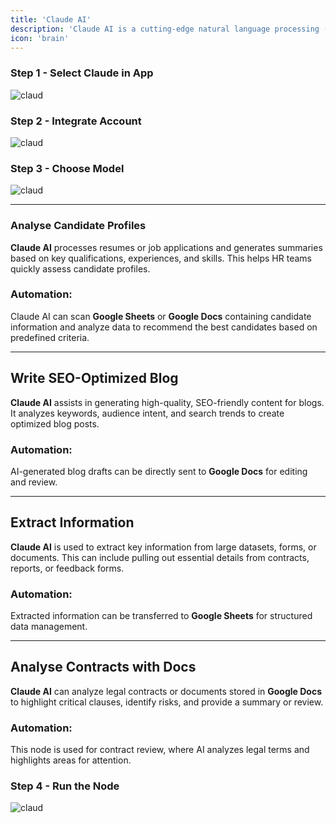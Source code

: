 ```yaml
---
title: 'Claude AI'
description: 'Claude AI is a cutting-edge natural language processing (NLP) tool that integrates seamlessly with Svalync to enhance text-based workflows.'
icon: 'brain'
---
```


### **Step 1**  - Select Claude in App
<img className="" src="/images/claude/1.png" alt="claud" />

### **Step 2**  - Integrate Account
<img className="" src="/images/claude/2.png" alt="claud" />

### **Step 3**  - Choose Model
<img className="" src="/images/claude/3.png" alt="claud" />

--- 

### Analyse Candidate Profiles

**Claude AI** processes resumes or job applications and generates summaries based on key qualifications, experiences, and skills. This helps HR teams quickly assess candidate profiles.

### Automation:
Claude AI can scan **Google Sheets** or **Google Docs** containing candidate information and analyze data to recommend the best candidates based on predefined criteria.

---

## Write SEO-Optimized Blog

**Claude AI** assists in generating high-quality, SEO-friendly content for blogs. It analyzes keywords, audience intent, and search trends to create optimized blog posts.

### Automation:
AI-generated blog drafts can be directly sent to **Google Docs** for editing and review.

---

## Extract Information

**Claude AI** is used to extract key information from large datasets, forms, or documents. This can include pulling out essential details from contracts, reports, or feedback forms.

### Automation:
Extracted information can be transferred to **Google Sheets** for structured data management.

---

## Analyse Contracts with Docs

**Claude AI** can analyze legal contracts or documents stored in **Google Docs** to highlight critical clauses, identify risks, and provide a summary or review.

### Automation:
This node is used for contract review, where AI analyzes legal terms and highlights areas for attention.

### **Step 4**  - Run the Node
<img className="" src="/images/claude/4.png" alt="claud" />